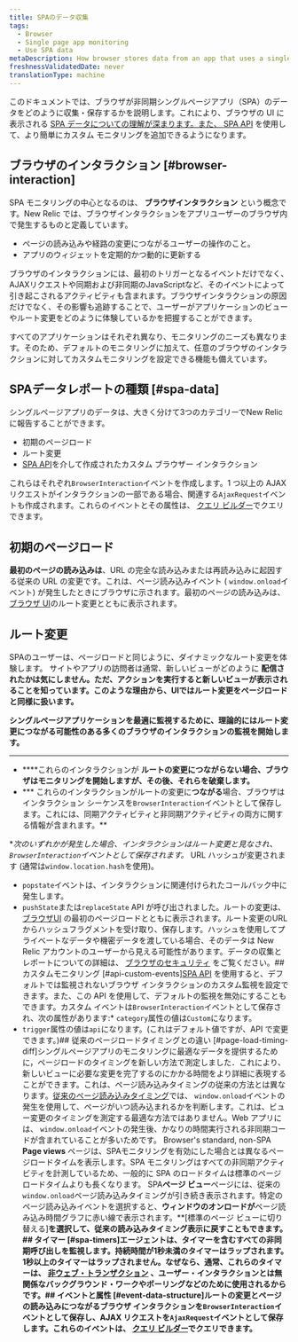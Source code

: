 ```yaml
---
title: SPAのデータ収集
tags:
  - Browser
  - Single page app monitoring
  - Use SPA data
metaDescription: How browser stores data from an app that uses a single-page app (SPA) architecture.
freshnessValidatedDate: never
translationType: machine
---
```


このドキュメントでは、ブラウザが非同期シングルページアプリ（SPA）のデータをどのように収集・保存するかを説明します。これにより、ブラウザの UI に表示される [SPA データについての理解が深まります。また、 ](/docs/browser/single-page-app-monitoring/browser-ui/view-spa-data-new-relic-browser)[SPA API](/docs/browser/single-page-app-monitoring/use-spa-data/use-spa-api) を使用して、より簡単にカスタム モニタリングを追加できるようになります。

## ブラウザのインタラクション [#browser-interaction]

SPA モニタリングの中心となるのは、 **ブラウザインタラクション** という概念です。New Relic では、ブラウザインタラクションをアプリユーザーのブラウザ内で発生するものと定義しています。

* ページの読み込みや経路の変更につながるユーザーの操作のこと。
* アプリのウィジェットを定期的かつ動的に更新する

ブラウザのインタラクションには、最初のトリガーとなるイベントだけでなく、AJAXリクエストや同期および非同期のJavaScriptなど、そのイベントによって引き起こされるアクティビティも含まれます。ブラウザインタラクションの原因だけでなく、その影響も追跡することで、ユーザーがアプリケーションのビューやルート変更をどのように体験しているかを把握することができます。

すべてのアプリケーションはそれぞれ異なり、モニタリングのニーズも異なります。そのため、デフォルトのモニタリングに加えて、任意のブラウザのインタラクションに対してカスタムモニタリングを設定できる機能も備えています。

## SPAデータレポートの種類 [#spa-data]

シングルページアプリのデータは、大きく分けて3つのカテゴリーでNew Relicに報告することができます。

* 初期のページロード
* ルート変更
* [SPA API](/docs/browser/single-page-app-monitoring/use-spa-data/use-spa-api)を介して作成されたカスタム ブラウザー インタラクション

これらはそれぞれ`BrowserInteraction`イベントを作成します。1 つ以上の AJAX リクエストがインタラクションの一部である場合、関連する`AjaxRequest`イベントも作成されます。これらのイベントとその属性は、 [クエリ ビルダー](/docs/query-your-data/explore-query-data/query-builder/use-advanced-nrql-mode-specify-data)でクエリできます。

## 初期のページロード

**最初のページの読み込みは**、URL の完全な読み込みまたは再読み込みに起因する従来の URL の変更です。これは、ページ読み込みイベント ( `window.onload`イベント) が発生したときにブラウザに示されます。最初のページの読み込みは、[ブラウザ UI](/docs/browser/single-page-app-monitoring/browser-ui/view-spa-data-new-relic-browser)のルート変更とともに表示されます。

## ルート変更

SPAのユーザーは、ページロードと同じように、ダイナミックなルート変更を体験します。 サイトやアプリの訪問者は通常、新しいビューがどのように **配信されたかは気にしません。ただ、アクションを実行すると新しいビューが表示されることを知っています。このような理由から、UIではルート変更をページロードと同様に扱います。**

**シングルページアプリケーションを最適に監視するために、理論的にはルート変更につながる可能性のある多くのブラウザのインタラクションの監視を開始します。**

* ****
* ****これらのインタラクションが **ルートの変更につながらない場合、ブラウザはモニタリングを開始しますが、その後、それらを破棄します。**
* *** これらのインタラクションがルートの変更に**つながる**場合、ブラウザはインタラクション シーケンスを`BrowserInteraction`イベントとして保存します。これには、同期アクティビティと非同期アクティビティの両方に関する情報が含まれます。**

**次のいずれかが発生した場合、インタラクションはルート変更と見なされ、 `BrowserInteraction`イベントとして保存されます。* URL ハッシュが変更されます (通常は`window.location.hash`を使用)。
* `popstate`イベントは、インタラクションに関連付けられたコールバック中に発生します。
* `pushState`または`replaceState` API が呼び出されました。ルートの変更は、 [ブラウザUI](/docs/browser/single-page-app-monitoring/browser-ui/view-spa-data-new-relic-browser) の最初のページロードとともに表示されます。ルート変更のURLからハッシュフラグメントを受け取り、保存します。ハッシュを使用してプライベートなデータや機密データを渡している場合、そのデータは New Relic アカウントのユーザーから見える可能性があります。データの収集とレポートについての詳細は、 [ブラウザのセキュリティ](/docs/browser/new-relic-browser/performance-quality/security-new-relic-browser) をご覧ください。## カスタムモニタリング [#api-custom-events][SPA API](/docs/browser/new-relic-browser/browser-agent-spa-api) を使用すると、デフォルトでは監視されないブラウザ インタラクションのカスタム監視を設定できます。また、この API を使用して、デフォルトの監視を無効にすることもできます。カスタム イベントは`BrowserInteraction`イベントとして保存され、次の属性があります:* `category`属性の値は`Custom`になります。
* `trigger`属性の値は`api`になります。(これはデフォルト値ですが、API で変更できます。)## 従来のページロードタイミングとの違い [#page-load-timing-diff]シングルページアプリのモニタリングに最適なデータを提供するために，ページロードのタイミングを新しい方法で測定しました．これにより、新しいビューに必要な変更を完了するのにかかる時間をより詳細に表現することができます。これは、ページ読み込みタイミングの従来の方法とは異なります。[従来のページ読み込みタイミング](/docs/browser/new-relic-browser/page-load-timing-resources/page-load-timing-process)では、 `window.onload`イベントの発生を使用して、ページがいつ読み込まれるかを判断します。これは、ビュー変更のタイミングを測定する最適な方法ではありません。Web アプリには、 `window.onload`イベントの発生後、かなりの時間実行される非同期コードが含まれていることが多いためです。<Callout variant="tip">
  Browser's standard, non-SPA **Page views** ページは、SPAモニタリングを有効にした場合とは異なるページロードタイムを表示します。SPA モニタリングはすべての非同期アクティビティを計測しているため、一般的に SPA のロードタイムは標準のページロードタイムよりも長くなります。
</Callout>SPA**ページ ビュー**ページには、従来の`window.onload`ページ読み込みタイミングが引き続き表示されます。特定のページ読み込みイベントを選択すると、**ウィンドウのオンロードが**ページ読み込み時間グラフに赤い線で表示されます。**\[標準のページ ビューに切り替える]**を選択して、従来の読み込みタイミング表示に戻すこともできます。## タイマー [#spa-timers]エージェントは、タイマーを含むすべての非同期呼び出しを監視します。持続時間が1秒未満のタイマーはラップされます。1秒以上のタイマーはラップされません。なぜなら、通常、これらのタイマーは、 [非ウェブ・トランザクション](/docs/apm/transactions/intro-transactions/monitor-background-processes-other-non-web-transactions) 、ユーザー・インタラクションとは無関係なバックグラウンド・ワークやポーリングなどのために使用されるからです。## イベントと属性 [#event-data-structure]ルートの変更とページの読み込みにつながるブラウザ インタラクションを`BrowserInteraction`イベントとして保存し、AJAX リクエストを`AjaxRequest`イベントとして保存します。これらのイベントは、 [クエリ ビルダー](/docs/query-your-data/explore-query-data/query-builder/use-advanced-nrql-mode-specify-data)でクエリできます。**